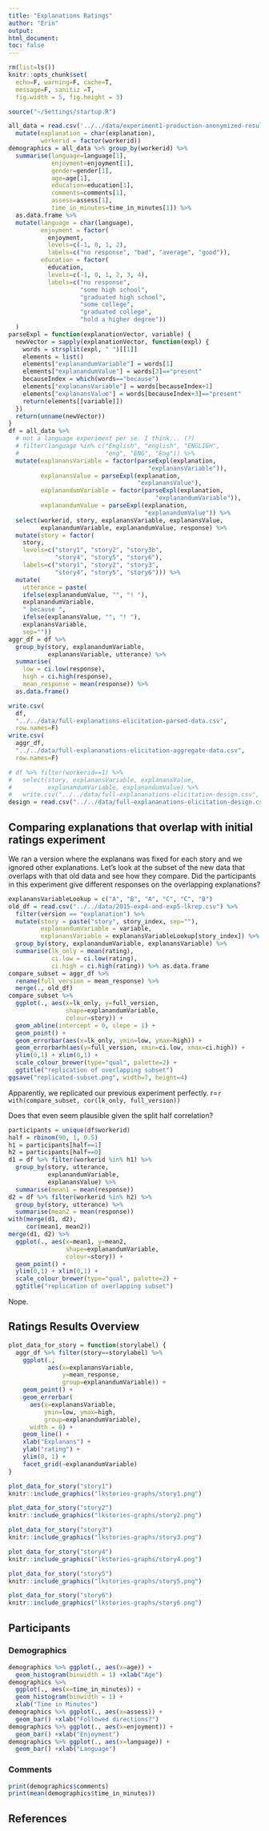 ```yaml
---
title: "Explanations Ratings"
author: "Erin"
output: 
html_document:
toc: false
---
```


```r
rm(list=ls())
knitr::opts_chunk$set(
  echo=F, warning=F, cache=T, 
  message=F, sanitiz =T, 
  fig.width = 5, fig.height = 3)
```

```r
source("~/Settings/startup.R")
```

```r
all_data = read.csv('../../data/experiment1-production-anonymized-results.csv') %>%
  mutate(explanation = char(explanation),
         workerid = factor(workerid))
demographics = all_data %>% group_by(workerid) %>%
  summarise(language=language[1],
            enjoyment=enjoyment[1],
            gender=gender[1],
            age=age[1],
            education=education[1],
            comments=comments[1],
            assess=assess[1],
            time_in_minutes=time_in_minutes[1]) %>%
  as.data.frame %>%
  mutate(language = char(language),
         enjoyment = factor(
           enjoyment,
           levels=c(-1, 0, 1, 2),
           labels=c("no response", "bad", "average", "good")),
         education = factor(
           education,
           levels=c(-1, 0, 1, 2, 3, 4),
           labels=c("no response",
                    "some high school",
                    "graduated high school",
                    "some college",
                    "graduated college",
                    "hold a higher degree"))
  )
parseExpl = function(explanationVector, variable) {
  newVector = sapply(explanationVector, function(expl) {
    words = strsplit(expl, " ")[[1]]
    elements = list()
    elements["explanandumVariable"] = words[1]
    elements["explanandumValue"] = words[3]=="present"
    becauseIndex = which(words=="because")
    elements["explanansVariable"] = words[becauseIndex+1]
    elements["explanansValue"] = words[becauseIndex+3]=="present"
    return(elements[[variable]])
  })
  return(unname(newVector))
}
df = all_data %>%
  # not a language experiment per se. I think... (?)
  # filter(language %in% c("English", "english", "ENGLIGH",
  #                        "eng", "ENG", "Eng")) %>%
  mutate(explanansVariable = factor(parseExpl(explanation,
                                       "explanansVariable")),
         explanansValue = parseExpl(explanation, 
                                    "explanansValue"),
         explanandumVariable = factor(parseExpl(explanation,
                                         "explanandumVariable")),
         explanandumValue = parseExpl(explanation,
                                      "explanandumValue")) %>%
  select(workerid, story, explanansVariable, explanansValue,
         explanandumVariable, explanandumValue, response) %>%
  mutate(story = factor(
    story,
    levels=c("story1", "story2", "story3b",
             "story4", "story5", "story6"),
    labels=c("story1", "story2", "story3",
             "story4", "story5", "story6"))) %>%
  mutate(
    utterance = paste(
    ifelse(explanandumValue, "", "! "),
    explanandumVariable,
    " because ",
    ifelse(explanansValue, "", "! "),
    explanansVariable,
    sep=""))
aggr_df = df %>%
  group_by(story, explanandumVariable,
           explanansVariable, utterance) %>%
  summarise(
    low = ci.low(response),
    high = ci.high(response),
    mean_response = mean(response)) %>%
  as.data.frame()
```

```r
write.csv(
  df,
  "../../data/full-explanations-elicitation-parsed-data.csv",
  row.names=F)
write.csv(
  aggr_df,
  "../../data/full-explananations-elicitation-aggregate-data.csv",
  row.names=F)
```


```r
# df %>% filter(workerid==1) %>%
#   select(story, explanansVariable, explanansValue,
#          explanandumVariable, explanandumValue) %>%
#   write.csv("../../data/full-explananations-elicitation-design.csv", row.names = F)
design = read.csv("../../data/full-explananations-elicitation-design.csv")
```

## Comparing explanations that overlap with initial ratings experiment

We ran a version where the explanans was fixed for each story and we ignored other explanations. Let's look at the subset of the new data that overlaps with that old data and see how they compare. Did the participants in this experiment give different responses on the overlapping explanations?

```r
explanansVariableLookup = c("A", "B", "A", "C", "C", "B")
old_df = read.csv("../../data/2015-exp4-and-exp5-lkrep.csv") %>%
  filter(version == "explanation") %>%
  mutate(story = paste("story", story_index, sep=""),
         explanandumVariable = variable,
         explanansVariable = explanansVariableLookup[story_index]) %>%
  group_by(story, explanandumVariable, explanansVariable) %>%
  summarise(lk_only = mean(rating),
            ci.low = ci.low(rating),
            ci.high = ci.high(rating)) %>% as.data.frame
compare_subset = aggr_df %>% 
  rename(full_version = mean_response) %>%
  merge(., old_df)
compare_subset %>%
  ggplot(., aes(x=lk_only, y=full_version,
                shape=explanandumVariable,
                colour=story)) +
  geom_abline(intercept = 0, slope = 1) +
  geom_point() +
  geom_errorbar(aes(x=lk_only, ymin=low, ymax=high)) +
  geom_errorbarh(aes(y=full_version, xmin=ci.low, xmax=ci.high)) +
  ylim(0,1) + xlim(0,1) +
  scale_colour_brewer(type="qual", palette=2) +
  ggtitle("replication of overlapping subset")
ggsave("replicated-subset.png", width=7, height=4)
```

Apparently, we replicated our previous experiment perfectly. r=`r with(compare_subset, cor(lk_only, full_version))`

Does that even seem plausible given the split half correlation?

```r
participants = unique(df$workerid)
half = rbinom(90, 1, 0.5)
h1 = participants[half==1]
h2 = participants[half==0]
d1 = df %>% filter(workerid %in% h1) %>%
  group_by(story, utterance,
           explanandumVariable,
           explanansValue) %>%
  summarise(mean1 = mean(response))
d2 = df %>% filter(workerid %in% h2) %>%
  group_by(story, utterance) %>%
  summarise(mean2 = mean(response))
with(merge(d1, d2),
     cor(mean1, mean2))
merge(d1, d2) %>%
  ggplot(., aes(x=mean1, y=mean2,
                shape=explanandumVariable,
                colour=story)) +
  geom_point() +
  ylim(0,1) + xlim(0,1) +
  scale_colour_brewer(type="qual", palette=2) +
  ggtitle("replication of overlapping subset")
```

Nope.

## Ratings Results Overview

```r
plot_data_for_story = function(storylabel) {
  aggr_df %>% filter(story==storylabel) %>%
    ggplot(.,
           aes(x=explanansVariable,
               y=mean_response,
               group=explanandumVariable)) +
    geom_point() +
    geom_errorbar(
      aes(x=explanansVariable,
          ymin=low, ymax=high,
          group=explanandumVariable),
      width = 0) +
    geom_line() +
    xlab("Explanans") +
    ylab("rating") +
    ylim(0, 1) +
    facet_grid(~explanandumVariable)
}
```

```r
plot_data_for_story("story1")
knitr::include_graphics("lkstories-graphs/story1.png")
```

```r
plot_data_for_story("story2")
knitr::include_graphics("lkstories-graphs/story2.png")
```

```r
plot_data_for_story("story3")
knitr::include_graphics("lkstories-graphs/story3.png")
```

```r
plot_data_for_story("story4")
knitr::include_graphics("lkstories-graphs/story4.png")
```

```r
plot_data_for_story("story5")
knitr::include_graphics("lkstories-graphs/story5.png")
```

```r
plot_data_for_story("story6")
knitr::include_graphics("lkstories-graphs/story6.png")
```

<!--
## Model comparison

```r
# setwd("models")
# source("run_models.R")
# setwd("..")
```

```r
model_results = rbind(
  read.csv("models/model_results/cf_base.csv"),
  read.csv("models/model_results/cf_onelink.csv"),
  read.csv("models/model_results/rsa_base.csv"),
  read.csv("models/model_results/rsa_onelink.csv")) %>%
  mutate(entailmentType = factor(entailmentType)) %>%
  rename(model_rating = rating)
```

### Raw counterfactual probability

```r
cf_comparison = model_results %>%
  filter(model == "cf" & uncertainty == "state_only") %>%
  merge(., df)
cf_r = with(cf_comparison, cor(model_rating, response))
cf_r_filtered = with(
  cf_comparison %>% filter(explanandumVariable != explanansVariable), cor(model_rating, response))
aggr_cf_comparison = model_results %>%
  filter(model == "cf" & uncertainty == "state_only") %>%
  merge(., aggr_df)
aggr_cf_comparison %>%
  ggplot(., aes(x=model_rating,
                y=mean_response)) +
  geom_point(colour = "white") +
  geom_errorbar(aes(x=model_rating,
                    ymin=low,
                    ymax=high), width=0, colour = "white") +
  theme_black
ggsave("cfprob.png", width = 4, height=3)
aggr_cf_comparison %>%
  ggplot(., aes(x=model_rating,
                y=mean_response,
                colour=explanandumVariable,
                shape=explanansVariable)) +
  geom_point() +
  geom_errorbar(aes(x=model_rating,
                    ymin=low,
                    ymax=high), width=0) +
  # geom_text(aes(label = utterance)) +
  facet_wrap(~story) +
  scale_colour_brewer(type="qual", palette = 2)
print(cf_r)
```

### RSA with state uncertainty only

```r
rsa_comparison = model_results %>%
  filter(model == "rsa" &
           uncertainty == "state_only") %>%
  merge(., df)
rsa_r = with(rsa_comparison, cor(model_rating, response))
rsa_r_filtered = with(
  rsa_comparison %>% filter(explanandumVariable != explanansVariable), cor(model_rating, response))
aggr_rsa_comparison = model_results %>%
  filter(model == "rsa" & uncertainty == "state_only") %>%
  merge(., aggr_df)
aggr_rsa_comparison %>%
  ggplot(., aes(x=model_rating,
                y=mean_response)) +
  geom_point(colour = "white") +
  geom_errorbar(aes(x=model_rating,
                    ymin=low,
                    ymax=high), width=0, colour = "white") +
  theme_black
ggsave("rsa_base.png", width = 4, height=3)

aggr_rsa_comparison %>%
  ggplot(., aes(x=model_rating,
                y=mean_response,
                colour=explanandumVariable,
                shape=explanansVariable)) +
  geom_point() +
  geom_errorbar(aes(x=model_rating,
                    ymin=low,
                    ymax=high), width=0) +
  # geom_text(aes(label = utterance)) +
  facet_wrap(~story) +
  scale_colour_brewer(type="qual", palette = 2)
print(rsa_r)
```

### RSA with causal uncertainty

```r
rsa_comparison_causal_uncertainty = model_results %>%
  filter(model == "rsa" &
           uncertainty == "causal") %>%
  merge(., df)
rsa_r_causal_uncertainty = with(
  rsa_comparison_causal_uncertainty,
  cor(model_rating, response))
rsa_r_causal_uncertainty_filtered = with(
  rsa_comparison_causal_uncertainty %>% filter(explanandumVariable != explanansVariable), cor(model_rating, response))
aggr_rsa_comparison_causal_uncertainty = model_results %>%
  filter(model == "rsa" & uncertainty == "causal") %>%
  merge(., aggr_df)
aggr_rsa_comparison_causal_uncertainty %>%
  ggplot(., aes(x=model_rating,
                y=mean_response)) +
  geom_point(colour="white") +
  geom_errorbar(aes(x=model_rating,
                    ymin=low,
                    ymax=high), width=0, colour="white") +
  theme_black

ggsave("explanations-aggr.png")

aggr_rsa_comparison_causal_uncertainty %>%
  ggplot(., aes(x=model_rating,
                y=mean_response,
                colour=explanandumVariable,
                shape=explanansVariable)) +
  geom_point() +
  geom_errorbar(aes(x=model_rating,
                    ymin=low,
                    ymax=high), width=0) +
  # geom_text(aes(label = utterance)) +
  facet_wrap(~story) +
  scale_colour_brewer(type="qual", palette = 2) +
  theme_black
print(rsa_r_causal_uncertainty)

ggsave("explanations.png")
```


-->

## Participants

### Demographics

```r
demographics %>% ggplot(., aes(x=age)) +
  geom_histogram(binwidth = 1) +xlab("Age")
demographics %>%
  ggplot(., aes(x=time_in_minutes)) +
  geom_histogram(binwidth = 1) +
  xlab("Time in Minutes")
demographics %>% ggplot(., aes(x=assess)) +
  geom_bar() +xlab("Followed directions?")
demographics %>% ggplot(., aes(x=enjoyment)) +
  geom_bar() +xlab("Enjoyment")
demographics %>% ggplot(., aes(x=language)) +
  geom_bar() +xlab("Language")
```

### Comments

```r
print(demographics$comments)
print(mean(demographics$time_in_minutes))
```

## References

